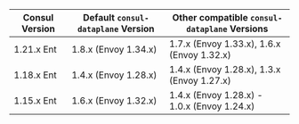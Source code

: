 | Consul Version | Default `consul-dataplane` Version   | Other compatible `consul-dataplane` Versions |
| -------------- | -------------------------------------|----------------------------------------------|
| 1.21.x Ent     | 1.8.x (Envoy 1.34.x)                 | 1.7.x (Envoy 1.33.x), 1.6.x (Envoy 1.32.x)   |
| 1.18.x Ent     | 1.4.x (Envoy 1.28.x)                 | 1.4.x (Envoy 1.28.x), 1.3.x (Envoy 1.27.x)   |
| 1.15.x Ent     | 1.6.x (Envoy 1.32.x)                 | 1.4.x (Envoy 1.28.x) - 1.0.x (Envoy 1.24.x)  |